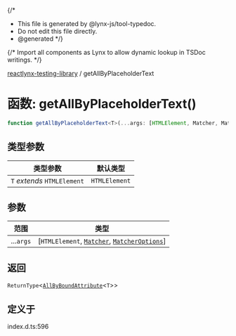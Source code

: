 {/*
* This file is generated by @lynx-js/tool-typedoc.
* Do not edit this file directly.
* @generated
*/}

{/* Import all components as Lynx to allow dynamic lookup in TSDoc writings. */}


[reactlynx-testing-library](/api/reactlynx-testing-library/index.mdx) / getAllByPlaceholderText

# 函数: getAllByPlaceholderText()

```ts
function getAllByPlaceholderText<T>(...args: [HTMLElement, Matcher, MatcherOptions]): ReturnType<AllByBoundAttribute<T>>
```

## 类型参数

| 类型参数 | 默认类型 |
| ------ | ------ |
| `T` *extends* `HTMLElement` | `HTMLElement` |

## 参数

| 范围 | 类型 |
| ------ | ------ |
| ...`args` | [`HTMLElement`, [`Matcher`](/api/reactlynx-testing-library/TypeAlias.Matcher.mdx), [`MatcherOptions`](/api/reactlynx-testing-library/Interface.MatcherOptions.mdx)] |

## 返回

`ReturnType`\<[`AllByBoundAttribute`](/api/reactlynx-testing-library/TypeAlias.AllByBoundAttribute.mdx)\<`T`\>\>

## 定义于

index.d.ts:596
